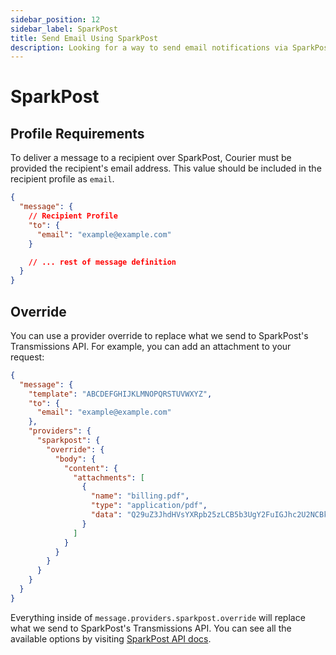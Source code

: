 ```yaml
---
sidebar_position: 12
sidebar_label: SparkPost
title: Send Email Using SparkPost
description: Looking for a way to send email notifications via SparkPost? This step-by-step tutorial will show you how to integrate SparkPost's API the easy way.
---
```


# SparkPost

## Profile Requirements

To deliver a message to a recipient over SparkPost, Courier must be provided the recipient's email address. This value should be included in the recipient profile as `email`.

```json title=JSON
{
  "message": {
    // Recipient Profile
    "to": {
      "email": "example@example.com"
    }

    // ... rest of message definition
  }
}
```

## Override

You can use a provider override to replace what we send to SparkPost's Transmissions API. For example, you can add an attachment to your request:

```json title=JSON
{
  "message": {
    "template": "ABCDEFGHIJKLMNOPQRSTUVWXYZ",
    "to": {
      "email": "example@example.com"
    },
    "providers": {
      "sparkpost": {
        "override": {
          "body": {
            "content": {
              "attachments": [
                {
                  "name": "billing.pdf",
                  "type": "application/pdf",
                  "data": "Q29uZ3JhdHVsYXRpb25zLCB5b3UgY2FuIGJhc2U2NCBkZWNvZGUh"
                }
              ]
            }
          }
        }
      }
    }
  }
}
```

Everything inside of `message.providers.sparkpost.override` will replace what we send to SparkPost's Transmissions API. You can see all the available options by visiting [SparkPost API docs](https://developers.sparkpost.com/api/transmissions/#header-request-body).
